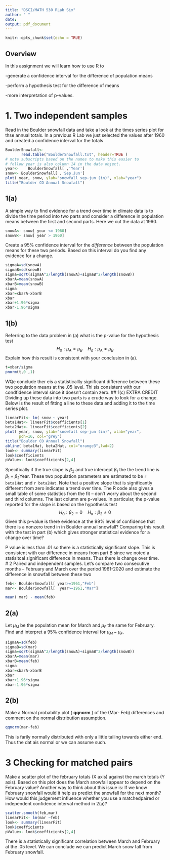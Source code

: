 ---
title: "DSCI/MATH 530 RLab Six"
author: " "
date: 
output: pdf_document
---

```{r setup, include=FALSE}
knitr::opts_chunk$set(echo = TRUE)
```

## Overview
In this assignment we will learn how to use R to

-generate a confidence interval for the difference of population means

-perform  a hypothesis test for the difference of means 

-more interpretation of p-values. 





\newpage
# 1.  Two independent samples 
Read in the Boulder snowfall data and take a look at the times series plot for thse annual totals. In a previous R Lab we just selected the values after 1960 and created a confidence interval for the totals 

```{r}
BoulderSnowfall<-
       read.table("BoulderSnowfall.txt", header=TRUE )
# note subscripts based on the names to make this easier to 
# follow year is also column 14 in the data object.
year<-    BoulderSnowfall[ ,'Year']    
snow<- BoulderSnowfall[ ,'Sep.Jun']  
plot( year, snow, ylab="snowfall sep-jun (in)", xlab="year")
title("Boulder CO Annual Snowfall")
```

## 1(a) 
A simple way to find evidence for a trend over time in climate data is to divide the time period into two parts and consider a difference in population means between the first and second parts. Here we cut the data at   1960. 

```{r}
snowA<- snow[ year <= 1960]
snowB<- snow[ year > 1960]

```
Create a 95% confidence interval for the *difference* between the population means for these two periods. Based on this interval do you find any evidence for a change. 
```{r}
sigmaA=sd(snowA)
sigmaB=sd(snowB)
sigma=sqrt(sigmaA^2/length(snowA)+sigmaB^2/length(snowB))
xbarA=mean(snowA)
xbarB=mean(snowB)
sigma
xbar=xbarA-xbarB
xbar
xbar+1.96*sigma
xbar-1.96*sigma
```

## 1(b) 
Referring to the data problem in (a)  what is the p-value for the hypothesis test 
$$H_0 : \mu_A = \mu_B \quad  H_a : \mu_A \ne \mu_B $$ 
Explain how this result is consistent with your conclusion in (a).
```{r}
t=xbar/sigma 
pnorm(t,0 ,1)
```

WQe conclude ther eis a statisticallly significant difference between these two population means at the .05 level. Thi sis consistent with our condfidence interval since it doesn't contain zero. 
## 1(c) EXTRA CREDIT
Dividing up these data into two parts is a crude way to look for a change. 
Below is the result of fitting a line to  these data and adding it to the time series plot.

```{r}
linearFit<- lm( snow ~ year)
beta1Hat<- linearFit$coefficients[1]
beta2Hat<- linearFit$coefficients[2]
plot( year, snow, ylab="snowfall sep-jun (in)", xlab="year",
      pch=16, col="grey")
title("Boulder CO Annual Snowfall")
abline( beta1Hat, beta2Hat, col="orange3",lwd=2)
look<- summary(linearFit)
look$coefficients
pValue<- look$coefficients[2,4]
```
Specifically if the  true slope is  $\beta_2$ 
and  true intercept $\beta_1$ the the trend line is $\beta_1 + \beta_2 \mbox{Year}$.
These two population parameters are estimated to be ```r beta1Hat``` and
```r beta2Hat```. 
 Note that a positive slope that is significantly
different from zero indicates a trend over time.
The R code also gives  a small table of some statistics  from the fit -- don't worry
about the second and third columns. The last column are p-values. 
In particular, the p-value reported for the slope is based on the hypothesis test 
$$H_0 : \beta_2 = 0  \quad  H_a : \beta_2  \ne 0 $$
Given this p-value is there evidence at the 99% level of confidence that there is a
nonzero trend in in Boulder annual snowfall? Comparing this result  with the 
test in part  (b) which gives  stronger statistical evidence for a change over time?

P value is less than .01 so there is a statistically significant slope. This is consistent with our difference in means from part B since we noted a statisitcal significant difference in means. Thus there is change over time.  
\newpage
# 2 Paired and independent samples. 
Let's compare two consecutive months -- February and March over the period 1961-2020
and estimate the difference in snowfall between these two 
```{r}
feb<- BoulderSnowfall[ year>=1961,"Feb"]
mar<- BoulderSnowfall[  year>=1961,"Mar"]

mean( mar) - mean(feb)
```

## 2(a)
Let $\mu_M$ be the population mean for March and $\mu_F$ the same for February.
Find and interpret a 95% confidence interval for $\mu_M -\mu_F$.
```{r}
sigmaA=sd(feb)
sigmaB=sd(mar)
sigma=sqrt(sigmaA^2/length(snowA)+sigmaB^2/length(snowB))
xbarA=mean(mar)
xbarB=mean(feb)
sigma
xbar=xbarA-xbarB
xbar
xbar+1.96*sigma
xbar-1.96*sigma
```

## 2(b)
Make a Normal probability  plot ( **qqnorm** ) of the (Mar- Feb) differences and comment on the normal distribution assumption.  
```{r}
qqnorm(mar-feb)
```
This is farily normally distributed with only a little tailing towards either end. Thus the dat ais normal or we can assume such. 

# 3 Checking for matched pairs
Make a scatter plot of the february totals (X axis) against the march totals (Y axis).
Based on this plot does the March snowfall appear to depend on the February value?
Another way to think about this issue is: If we know February snowfall would it help us predict the snowfall for the next month? 
How would this judgement influence whether you use a matchedpaired or independent 
confidence interval  method in 2(a)?
```{r}
scatter.smooth(feb,mar)
linearFit<- lm(mar ~feb)
look<- summary(linearFit)
look$coefficients
pValue<- look$coefficients[2,4]
```
There is a statistically significant correlation between March and February at the .05 level. We can conclude we can predict March snow fall from February snowfall. 













